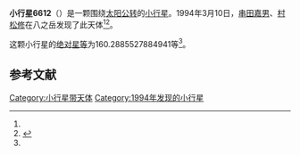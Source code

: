 {{Infobox planet
| bgcolour = #FFFFC0
| name = 6612 Hachioji
| symbol = 
| image = 
| caption = 
| discovery = yes
| discovery_ref = 
| discoverer = [[串田嘉男|串田嘉男]]、[[村松修|村松修]]
| discovery_site = [[八之岳|八之岳]] 
| discovered = 1994年3月10日
| designations = yes
| mp_name = 
| named_after = 
| alt_names = 1994 EM1/ 1953 MB / 1977 XZ / 1979 FS3 / 1991 PR13
| mp_category = [[主带小行星|主带小行星]]
| orbit_ref = <ref name="a">[http://ssd.jpl.nasa.gov/sbdb.cgi?sstr=6612 6612 Hachioji] {{Wayback|url=http://ssd.jpl.nasa.gov/sbdb.cgi?sstr=6612 |date=20210717072158 }}，小行星數據庫瀏覽器（JPL Small-Body Database Browser）－[[美国国家航空航天局|美国国家航空航天局]]喷气推进实验室</ref>
| epoch = 2456400.5 (2013年4月18日更新)
| aphelion = {{convert|2.775812010038328|AU|km|3|abbr=on|lk=out}}
| perihelion = {{convert|2.067527390747046|AU|km|3|abbr=on}}
| semimajor = {{convert|2.421669700392687|AU|km|3|abbr=on}}
| eccentricity = 0.146238899
| period = 1376.4828 [[日|日]]<br />3.77[[儒略年|儒略年]]
| avg_speed = 
| inclination = 3.840825282609143
| asc_node = 79.38874413522292
| mean_anomaly = 
| arg_peri = 160.2885527884941
| satellites = 
| physical_characteristics = yes
| dimensions = 
| mass = 
| density = 
| surface_grav = 
| escape_velocity = 
| sidereal_day = 
| axial_tilt = 
| pole_ecliptic_lat = 
| pole_ecliptic_lon = 
| albedo = 
| temperatures= 
| temp_name1 = 
| mean_temp_1 = 
| max_temp_1 = 
| temp_name2 = 
| max_temp_2 = 
| spectral_type = 
| abs_magnitude = 160.2885527884941
}}

'''小行星6612'''（{{lang-en|6612 Hachioji}}）是一颗围绕[[太阳|太阳]][[公转|公转]]的[[小行星|小行星]]。1994年3月10日，[[串田嘉男|串田嘉男]]、[[村松修|村松修]]在八之岳发现了此天体<ref name="a" /><ref>{{cite news|title=小行星列表|url=http://cfa-www.harvard.edu/iau/lists/NumberedMPs.txt|accessdate=2013-07-08|newspaper=哈佛大学|archive-date=2008-05-17|archive-url=https://web.archive.org/web/20080517010638/http://cfa-www.harvard.edu/iau/lists/NumberedMPs.txt|dead-url=no}}</ref>。

这颗小行星的[[绝对星等|绝对星等]]为160.2885527884941等<ref name="a" />。

==参考文献==
{{reflist}}
{{Minor Planet Number|[[小行星6611|小行星6611]]|[[小行星6613|小行星6613]]}}

{{小天体}}

[[Category:小行星带天体|Category:小行星带天体]]
[[Category:1994年发现的小行星|Category:1994年发现的小行星]]

{{asteroid-stub}}